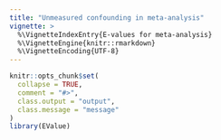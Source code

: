 ```yaml
---
title: "Unmeasured confounding in meta-analysis"
vignette: >
  %\VignetteIndexEntry{E-values for meta-analysis}
  %\VignetteEngine{knitr::rmarkdown}
  %\VignetteEncoding{UTF-8}
---
```


```r
knitr::opts_chunk$set(
  collapse = TRUE,
  comment = "#>",
  class.output = "output",
  class.message = "message"
)
library(EValue)
```

```r

```
